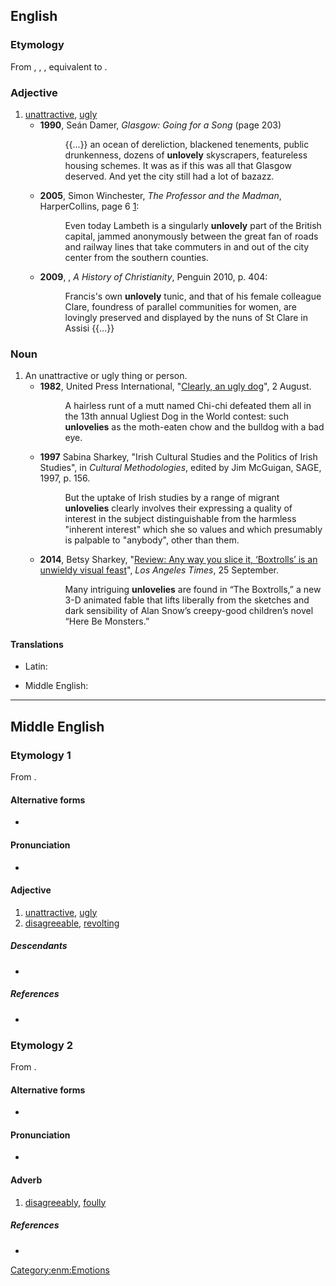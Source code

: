 ==English==

===Etymology===
From {{inh|en|enm|unlovely}}, {{m|enm|onlovely}}, {{m|enm|unlovelich}}, equivalent to {{af|en|un-|lovely}}.

===Adjective===
{{en-adj|er}}

# [[unattractive]], [[ugly]]
#* '''1990''', Seán Damer, ''Glasgow: Going for a Song'' (page 203)
#*: {{...}} an ocean of dereliction, blackened tenements, public drunkenness, dozens of '''unlovely''' skyscrapers, featureless housing schemes. It was as if this was all that Glasgow deserved. And yet the city still had a lot of bazazz.
#* '''2005''', Simon Winchester, ''The Professor and the Madman'', HarperCollins, page 6 [http://books.google.com/books?id=mSlgn03zAroC&pg=PT11&dq=simon+winchester+unlovely&hl=en&ei=WCI8TsbBCcGGsgKy2-T2Dw&sa=X&oi=book_result&ct=result&resnum=1&ved=0CC0Q6AEwAA#v=onepage&q&f=false]:
#*: Even today Lambeth is a singularly '''unlovely''' part of the British capital, jammed anonymously between the great fan of roads and railway lines that take commuters in and out of the city center from the southern counties.
#* '''2009''', {{w|Diarmaid MacCulloch}}, ''A History of Christianity'', Penguin 2010, p. 404:
#*: Francis's own '''unlovely''' tunic, and that of his female colleague Clare, foundress of parallel communities for women, are lovingly preserved and displayed by the nuns of St Clare in Assisi {{...}}

===Noun===
{{en-noun}}

# An unattractive or ugly thing or person.
#* '''1982''', United Press International, "[https://www.upi.com/Archives/1982/08/02/Clearly-an-ugly-dog/5808397108800/ Clearly, an ugly dog]", 2 August.
#*:A hairless runt of a mutt named Chi-chi defeated them all in the 13th annual Ugliest Dog in the World contest: such '''unlovelies''' as the moth-eaten chow and the bulldog with a bad eye.
#* '''1997''' Sabina Sharkey, "Irish Cultural Studies and the Politics of Irish Studies", in ''Cultural Methodologies'', edited by Jim McGuigan, SAGE, 1997, p. 156.
#*: But the uptake of Irish studies by a range of migrant '''unlovelies''' clearly involves their expressing a quality of interest in the subject distinguishable from the harmless "inherent interest" which she so values and which presumably is palpable to "anybody", other than them.
#* '''2014''', Betsy Sharkey, "[https://www.latimes.com/entertainment/movies/la-et-mn-boxtrolls-review-20140926-column.html Review:  Any way you slice it, ‘Boxtrolls’ is an unwieldy visual feast]", ''Los Angeles Times'', 25 September.
#*: Many intriguing '''unlovelies''' are found in “The Boxtrolls,” a new 3-D animated fable that lifts liberally from the sketches and dark sensibility of Alan Snow’s creepy-good children’s novel “Here Be Monsters.”

====Translations====
{{trans-top|unattractive}}
* Latin: {{t|la|invenustus}}
{{trans-mid}}
* Middle English: {{t|enm|unlovely}}
{{trans-bottom}}

----

==Middle English==

===Etymology 1===
{{etymid|enm|adjective}}
From {{af|enm|un-|lovely|id2=adjective|pos2=adjective}}.

====Alternative forms====
* {{alter|enm|onlovely|unlovelich}}

====Pronunciation====
* {{IPA|enm|/unˈluv(ə)liː/|/unˈluv(ə)litʃ/}}

====Adjective====
{{enm-adj}} {{tlb|enm|rare}}

# [[unattractive]], [[ugly]]
# [[disagreeable]], [[revolting]]

=====Descendants=====
* {{desc|en|unlovely}}

=====References=====
* {{R:MED Online|entry=unlǒvelī|pos=adj|id=MED49152}}

===Etymology 2===
{{etymid|enm|adverb}}
From {{af|enm|un-|lovely|id2=adverb|pos2=adverb}}.

====Alternative forms====
* {{alter|enm|unloveli|unloveliche}}

====Pronunciation====
* {{IPA|enm|/unˈluv(ə)liː/|/unˈluv(ə)litʃ(ə)/}}

====Adverb====
{{enm-adv}}

# {{tlb|enm|rare}} [[disagreeably]], [[foully]]

=====References=====
* {{R:MED Online|entry=unlǒvelī|pos=adv|id=MED49153}}

[[Category:enm:Emotions]]